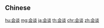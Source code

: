 {{also|會談|会談}}
==Chinese==
{{zh-see|會談}}

[[hu:会谈]]
[[mg:会谈]]
[[ja:会谈]]
[[th:会谈]]
[[chr:会谈]]
[[zh:会谈]]